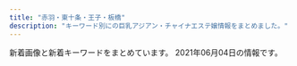 ```yaml
---
title: "赤羽・東十条・王子・板橋"
description: "キーワード別にの巨乳アジアン・チャイナエステ嬢情報をまとめました。"
---
```


新着画像と新着キーワードをまとめています。
2021年06月04日の情報です。

<DmmAffiliateIns />
<KeywordTable
  shops={
    [
    {
        "name": "\u53f0\u6e7e\u30a2\u30ed\u30de",
        "keywords": {},
        "station": "JR\u8d64\u7fbd\u99c5\u5357\u53e3",
        "url": "http://esthe-taiwanaroma.com/",
        "img_links": [
            "http://esthe-taiwanaroma.com/img/1purazuma.png",
            "http://esthe-taiwanaroma.com/img/corona-5.jpg",
            "http://esthe-taiwanaroma.com/img/corona-2.jpg",
            "http://esthe-taiwanaroma.com/img/mask04.jpg",
            "http://esthe-taiwanaroma.com/img/mami.jpg",
            "http://esthe-taiwanaroma.com/img/yuki.jpg",
            "http://esthe-taiwanaroma.com/img/iphone.png",
            "http://esthe-taiwanaroma.com/img/3kenon.png",
            "http://esthe-taiwanaroma.com/img/ami.jpg",
            "http://esthe-taiwanaroma.com/img/mask01.jpg",
            "http://esthe-taiwanaroma.com/img/emi001.jpg",
            "http://esthe-taiwanaroma.com/img/mami03.png",
            "http://esthe-taiwanaroma.com/img/corona-3.jpg",
            "http://esthe-taiwanaroma.com/img/kasumi.jpg",
            "http://esthe-taiwanaroma.com/img/4ugai.png",
            "http://esthe-taiwanaroma.com/img/erika01.jpg",
            "http://esthe-taiwanaroma.com/img/sara002.jpg",
            "http://esthe-taiwanaroma.com/img/mask05.jpg",
            "http://esthe-taiwanaroma.com/img/topbg02.jpg",
            "http://esthe-taiwanaroma.com/img/sayaka.jpg",
            "http://esthe-taiwanaroma.com/img/tel_img.png",
            "http://esthe-taiwanaroma.com/img/aoi.jpg",
            "http://esthe-taiwanaroma.com/img/mika2.jpg",
            "http://esthe-taiwanaroma.com/img/sara2.jpg",
            "http://esthe-taiwanaroma.com/img/miyu.jpg",
            "http://esthe-taiwanaroma.com/img/mask02.jpg",
            "http://esthe-taiwanaroma.com/img/head_img.png",
            "http://esthe-taiwanaroma.com/img/mizuho03.jpg",
            "http://esthe-taiwanaroma.com/img/pagetop.png",
            "http://esthe-taiwanaroma.com/img/mask03.jpg",
            "http://esthe-taiwanaroma.com/img/2biore.png",
            "http://esthe-taiwanaroma.com/img/hina.jpg",
            "http://esthe-taiwanaroma.com/img/corona-4.jpg",
            "http://esthe-taiwanaroma.com/img/photo_01.jpg",
            "http://esthe-taiwanaroma.com/img/anna.png"
        ]
    },
    {
        "url": "http://www.darling.esjp.info/",
        "name": "Darling \uff5e\u30c0\u30fc\u30ea\u30f3\uff5e",
        "keywords": {
            "D": 5,
            "87": 4,
            "86": 1
        },
        "img_links": [
            "http://www.darling.esjp.info/img/nav-001.png",
            "http://www.darling.esjp.info/img/nav-005.png",
            "http://www.darling.esjp.info/img/nav-006.png",
            "http://www.darling.esjp.info/files/007.jpg",
            "http://www.darling.esjp.info/img/top01.png",
            "http://www.darling.esjp.info/files/003.jpg",
            "http://www.darling.esjp.info/img/nav-004.png",
            "http://www.darling.esjp.info/files/002.jpg",
            "http://www.darling.esjp.info/files/001.jpg",
            "http://www.darling.esjp.info/img/stb.jpg",
            "http://www.darling.esjp.info/img/nav-002.png",
            "http://www.darling.esjp.info/files/008.jpg",
            "http://www.darling.esjp.info/img/nav-003.png",
            "http://www.darling.esjp.info/img/tel.png",
            "http://www.darling.esjp.info/img/stt.jpg"
        ],
        "station": "JR\u8d64\u7fbd\u99c5\u5357\u53e3"
    },
    {
        "station": "JR\u8d64\u7fbd\u99c5\u6771\u53e3",
        "img_links": [
            "http://www.kaen.relaxmens.com/images/tit_therapist.png",
            "http://www.kaen.relaxmens.com/images/top.jpg",
            "http://www.kaen.relaxmens.com/files/006.jpg",
            "http://www.kaen.relaxmens.com/files/002.jpg",
            "http://www.kaen.relaxmens.com/images/sp_tit_therapist.png",
            "http://www.kaen.relaxmens.com/files/005.jpg",
            "http://www.kaen.relaxmens.com/images/sp_top.jpg",
            "http://www.kaen.relaxmens.com/images/kanban.jpg",
            "http://www.kaen.relaxmens.com/images/sp_tit_new.png",
            "http://www.kaen.relaxmens.com/images/tit_new.png",
            "http://www.kaen.relaxmens.com/files/001.jpg",
            "http://www.kaen.relaxmens.com/images/maining.jpg",
            "http://www.kaen.relaxmens.com/images/acc2.jpg",
            "http://www.kaen.relaxmens.com/files/008.jpg",
            "http://www.kaen.relaxmens.com/images/acc3.jpg",
            "http://www.kaen.relaxmens.com/images/acc5.jpg",
            "http://www.kaen.relaxmens.com/images/img_tel.png",
            "http://www.kaen.relaxmens.com/images/acc4.jpg",
            "http://www.kaen.relaxmens.com/files/007.jpg",
            "http://www.kaen.relaxmens.com/files/009.jpg",
            "http://www.kaen.relaxmens.com/images/acc1.jpg"
        ],
        "name": "\u83ef\u8276",
        "url": "http://www.kaen.relaxmens.com/",
        "keywords": {
            "85": 30,
            "C": 30,
            "87": 6,
            "E": 6,
            "86": 6,
            "D": 6
        }
    },
    {
        "station": "JR\u8d64\u7fbd\u99c5",
        "keywords": {
            "86": 9,
            "88": 2,
            "D": 4,
            "84": 6,
            "87": 2,
            "C": 6
        },
        "name": "\u30e1\u30eb\u30c6\u30a3\u2015\u30e9\u30f4",
        "url": "http://meltylove.xyz/",
        "img_links": [
            "http://meltylove.xyz/images/new.png",
            "http://meltylove.xyz/images/room1.jpg",
            "http://meltylove.xyz/images/g2.jpg",
            "http://meltylove.xyz/images/g0.jpg",
            "http://meltylove.xyz/images/g3.jpg",
            "http://meltylove.xyz/images/end.png",
            "http://meltylove.xyz/images/top.jpg",
            "http://meltylove.xyz/images/s1.png",
            "http://meltylove.xyz/images/r1.png",
            "http://meltylove.xyz/images/room3.png",
            "http://meltylove.xyz/images/s3.png",
            "http://meltylove.xyz/images/room4.png",
            "http://meltylove.xyz/images/r2.png",
            "http://meltylove.xyz/images/g5.jpg",
            "http://meltylove.xyz/images/r3.png",
            "http://meltylove.xyz/images/room2.png",
            "http://meltylove.xyz/images/g1.jpg",
            "http://meltylove.xyz/images/g4.jpg"
        ]
    },
    {
        "station": "JR\u6771\u5341\u6761\u99c5\u5317\u53e3",
        "img_links": [
            "http://yuri.msa.jp/layer/images/top/top_08.png",
            "http://yuri.msa.jp/images/staff_03.jpg",
            "http://yuri.msa.jp/layer/images/top/top_05.jpg",
            "http://yuri.msa.jp/images/1.jpg",
            "http://yuri.msa.jp/layer/images/top/top_02.jpg",
            "http://yuri.msa.jp/images/staff_bj1.png",
            "http://yuri.msa.jp/layer/images/top/top_04.jpg",
            "http://yuri.msa.jp/images/top2.jpg",
            "http://yuri.msa.jp/images/staff_04.jpg",
            "http://yuri.msa.jp/layer/images/top/top_06.jpg",
            "http://yuri.msa.jp/images/staff_bj4.png",
            "http://yuri.msa.jp/images/top1.jpg",
            "http://yuri.msa.jp/images/s_info.png",
            "http://yuri.msa.jp/layer/images/top.jpg",
            "http://yuri.msa.jp/images/ser2.jpg",
            "http://yuri.msa.jp/images/ser4.jpg",
            "http://yuri.msa.jp/layer/images/top/top_03.jpg",
            "http://yuri.msa.jp/images/staff_06.jpg",
            "http://yuri.msa.jp/images/staff_02.jpg",
            "http://yuri.msa.jp/images/ser1.jpg",
            "http://yuri.msa.jp/images/s_service.png",
            "http://yuri.msa.jp/images/staff_01.jpg",
            "http://yuri.msa.jp/images/info.png",
            "http://yuri.msa.jp/images/ser3.jpg",
            "http://yuri.msa.jp/layer/images/top/top_01.jpg",
            "http://yuri.msa.jp/images/wenzi-staff.png"
        ],
        "url": "http://yuri.msa.jp/",
        "keywords": {
            "83": 3,
            "84": 3,
            "85": 3,
            "86": 3
        },
        "name": "\u767e\u5408"
    },
    {
        "keywords": {
            "89": 3,
            "87": 3,
            "98": 1,
            "88": 3,
            "\u30bb\u30af\u30b7\u30fc": 6
        },
        "station": "JR\u8d64\u7fbd\u99c5\u5357\u6539\u672d\u53e3(\u6771)",
        "name": "FLOWER",
        "url": "http://esthe-japan.work/flower/",
        "img_links": [
            "http://esthe-japan.work/flower/upload/202004/1588153474.png"
        ]
    },
    {
        "keywords": {
            "\u30bb\u30af\u30b7\u30fc": 5
        },
        "name": "\u685c\u306e\u604b",
        "url": "http://www.crossu.xyz/",
        "station": "JR\u738b\u5b50\u99c5\u5317\u53e3",
        "img_links": [
            "http://www.crossu.xyz/templets/default/picture/interior_t.jpg",
            "http://www.crossu.xyz/uploads/200528/1-20052Q52142229.jpg",
            "http://www.crossu.xyz/templets/default/picture/head.jpg",
            "http://www.crossu.xyz/uploads/180620/1-1P62010154K00.png",
            "http://www.crossu.xyz/templets/default/picture/rec1.png",
            "http://www.crossu.xyz/uploads/181211/1-1Q2111433162D.jpg",
            "http://www.crossu.xyz/uploads/180620/1-1P62010193X63.jpg",
            "http://www.crossu.xyz/uploads/191119/1-19111915043V27.jpg",
            "http://www.crossu.xyz/uploads/190924/1-1Z9241056212J.jpg",
            "http://www.crossu.xyz/templets/default/picture/staff_t.jpg",
            "http://www.crossu.xyz/uploads/180621/1-1P621101232H4.jpg",
            "http://www.crossu.xyz/uploads/allimg/180620/1-1P6201013133b.jpg",
            "http://www.crossu.xyz/uploads/191129/1-19112914393CK.jpg",
            "http://www.crossu.xyz/templets/default/picture/news.jpg"
        ]
    },
    {
        "station": "JR\u8d64\u7fbd\u99c5\u5357\u53e3",
        "keywords": {},
        "url": "http://www.roserelaxation.info/",
        "img_links": [
            "http://www.roserelaxation.info/upload/images/20170706_091357.jpg",
            "http://www.roserelaxation.info/upload/202007/1594636684.jpg",
            "http://www.roserelaxation.info/upload/201801/thumb_dis/1517150493.jpg",
            "http://www.roserelaxation.info/upload/202007/1594636246.jpg",
            "http://www.roserelaxation.info/upload/images/20170525_102731.jpg",
            "http://www.roserelaxation.info/upload/202007/thumb/1594636246.jpg",
            "http://www.roserelaxation.info/upload/201801/1517150493.jpg",
            "http://www.roserelaxation.info/upload/images/20171206_132823.jpg",
            "http://www.roserelaxation.info/upload/201807/thumb/1531195547.jpg",
            "http://www.roserelaxation.info/upload/202007/thumb_dis/1594636322.jpg",
            "http://www.roserelaxation.info/upload/201807/thumb/1531195952.jpg",
            "http://www.roserelaxation.info/upload/201708/1502280972.jpg",
            "http://www.roserelaxation.info/upload/images/20171206_132919.jpg",
            "http://www.roserelaxation.info/upload/201807/thumb_dis/1531197286.jpg",
            "http://www.roserelaxation.info/upload/images/20171206_132851.jpg",
            "http://www.roserelaxation.info/upload/201708/thumb_dis/1502280972.jpg",
            "http://www.roserelaxation.info/upload/202007/thumb_dis/1594636684.jpg",
            "http://www.roserelaxation.info/upload/202007/thumb_dis/1594636246.jpg",
            "http://www.roserelaxation.info/upload/202007/1594636355.jpg",
            "http://www.roserelaxation.info/upload/201807/thumb_dis/1531195952.jpg",
            "http://www.roserelaxation.info/upload/202008/1598846272.jpg",
            "http://www.roserelaxation.info/upload/images/20171206_133002.jpg",
            "http://www.roserelaxation.info/upload/202007/thumb/1594636355.jpg",
            "http://www.roserelaxation.info/upload/201807/1531195547.jpg",
            "http://www.roserelaxation.info/upload/201712/thumb_dis/1512155748.jpg",
            "http://www.roserelaxation.info/upload/images/20170613_104732.jpg",
            "http://www.roserelaxation.info/upload/201807/1531197286.jpg",
            "http://www.roserelaxation.info/upload/202007/thumb_dis/1594636355.jpg",
            "http://www.roserelaxation.info/upload/202007/thumb/1594636684.jpg",
            "http://www.roserelaxation.info/upload/201801/thumb/1517150493.jpg",
            "http://www.roserelaxation.info/upload/201707/1499300573.jpg",
            "http://www.roserelaxation.info/upload/201807/thumb_dis/1531195547.jpg",
            "http://www.roserelaxation.info/upload/201808/thumb_dis/1535596152.jpg",
            "http://www.roserelaxation.info/upload/images/20171214_032900.jpg",
            "http://www.roserelaxation.info/upload/201807/1531195952.jpg",
            "http://www.roserelaxation.info/upload/201712/thumb/1512155748.jpg",
            "http://www.roserelaxation.info/upload/201712/1512155748.jpg"
        ],
        "name": "Only one \uff5e\u30aa\u30f3\u30ea\u30fc\u30ef\u30f3\uff5e"
    },
    {
        "url": "https://wagaya.xyz.mn/",
        "name": "\u6211\u304c\u5bb6",
        "img_links": [
            "https://wagaya.xyz.mn/images/s_staff.png",
            "https://wagaya.xyz.mn/photos/sites/56/2021/04/2021041205512892.jpg",
            "https://wagaya.xyz.mn/images/nbj1.png",
            "https://wagaya.xyz.mn/photos/sites/56/2021/04/202104050602539.jpg",
            "https://wagaya.xyz.mn/photos/sites/56/2021/04/2021040506054956.jpg",
            "https://wagaya.xyz.mn/photos/sites/56/2021/04/2021041205512961.jpg",
            "https://wagaya.xyz.mn/images/top.jpg",
            "https://wagaya.xyz.mn/images/mobile.jpg",
            "https://wagaya.xyz.mn/images/s_news.png"
        ],
        "station": "JR\u738b\u5b50\u99c5\u4e2d\u592e\u53e3",
        "keywords": {
            "85": 10,
            "83": 5,
            "D": 20,
            "C": 11,
            "86": 5
        }
    },
    {
        "url": "http://www.goodtime.iesjp.com/",
        "img_links": [
            "http://www.goodtime.iesjp.com/images/m-head.jpg",
            "http://www.goodtime.iesjp.com/images/m-top03.jpg",
            "http://www.goodtime.iesjp.com/files/006.jpg",
            "http://www.goodtime.iesjp.com/photo_news/upimg/22286608910ac9b0db_0.jpg",
            "http://www.goodtime.iesjp.com/photo_news/upimg/1591860540114b630a_0.jpg",
            "http://www.goodtime.iesjp.com/files/007.jpg",
            "http://www.goodtime.iesjp.com/images/m-left.jpg",
            "http://www.goodtime.iesjp.com/photo_news/upimg/6226360739cbd5fa6e_0.jpg",
            "http://www.goodtime.iesjp.com/images/m-right.jpg",
            "http://www.goodtime.iesjp.com/files/001.jpg",
            "http://www.goodtime.iesjp.com/images/m-top02.jpg",
            "http://www.goodtime.iesjp.com/images/m-yejiao.jpg",
            "http://www.goodtime.iesjp.com/images/call.png",
            "http://www.goodtime.iesjp.com/photo_news/upimg/2288060497ed9031e6_0.jpg",
            "http://www.goodtime.iesjp.com/images/top-left01.jpg",
            "http://www.goodtime.iesjp.com/images/m-top-right02.jpg",
            "http://www.goodtime.iesjp.com/files/004.jpg",
            "http://www.goodtime.iesjp.com/photo_news/upimg/3943160b5eaf8ad73c_1.jpg",
            "http://www.goodtime.iesjp.com/photo_news/upimg/3462960a1ab283cd4a_0.jpg",
            "http://www.goodtime.iesjp.com/images/m-top-right01.jpg",
            "http://www.goodtime.iesjp.com/images/m-top-right03.jpg",
            "http://www.goodtime.iesjp.com/files/003.jpg",
            "http://www.goodtime.iesjp.com/images/m-top-right04.jpg"
        ],
        "keywords": {
            "85": 2,
            "\u30bb\u30af\u30b7\u30fc": 3,
            "D": 8,
            "87": 8
        },
        "name": "GOOD TIME",
        "station": "\u8d64\u7fbd\u5ca9\u6df5\u99c52\u756a\u51fa\u53e3"
    },
    {
        "img_links": [
            "http://coconat.work/staff/rina1.jpg",
            "http://coconat.work/images/staff_t.jpg",
            "http://coconat.work/images/news_t.jpg",
            "http://coconat.work/staff/yuyu1.jpg",
            "http://coconat.work/images/m-head01.jpg",
            "http://coconat.work/images/interior_t.jpg",
            "http://coconat.work/images/news.jpg",
            "http://coconat.work/images/m-top004.jpg",
            "http://coconat.work/staff/yuko1.jpg",
            "http://coconat.work/staff/ayaka1.jpg",
            "http://coconat.work/images/call.png"
        ],
        "keywords": {
            "D": 10,
            "87": 5,
            "C": 5,
            "86": 10,
            "E": 5,
            "85": 5
        },
        "station": "JR\u8d64\u7fbd\u99c5\u6771\u53e3",
        "name": "\u30b3\u30b3\u30ca\u30c3\u30c4",
        "url": "http://coconat.work/"
    },
    {
        "keywords": {},
        "name": "\u56de\u697d\u82d1",
        "img_links": [
            "https://nippori-massage.com/icon/line.png",
            "https://nippori-massage.com/line/10min-coupon.png",
            "https://nippori-massage.com/images/esthe2.jpg",
            "https://nippori-massage.com/staff/sakura-l1.jpg",
            "https://nippori-massage.com/images/main1.jpg",
            "https://nippori-massage.com/icon/twitter.png",
            "https://nippori-massage.com/mens-esthe/2021/04/15/sakura-s1.jpg",
            "https://nippori-massage.com/footer/footer-staff.png",
            "https://nippori-massage.com/icon/yelp.png",
            "https://nippori-massage.com/images/header3.png",
            "https://nippori-massage.com/images/clear.png",
            "https://nippori-massage.com/images/line_friend.png",
            "https://nippori-massage.com/staff/sakura-s1.jpg",
            "https://scdn.line-apps.com/n/line_add_friends/btn/ja.png",
            "https://nippori-massage.com/images/obi.jpg",
            "https://nippori-massage.com/room/room-l4.jpg",
            "https://nippori-massage.com/room/room-l2.jpg",
            "https://nippori-massage.com/footer/footer-tel.png",
            "https://nippori-massage.com/images/qrcode.png",
            "https://nippori-massage.com/room/room-l1.jpg",
            "https://nippori-massage.com/images/esthe1.jpg",
            "https://nippori-massage.com/line/line-qr.png",
            "https://nippori-massage.com/icon/facebook.png",
            "https://nippori-massage.com/room/room-l3.jpg",
            "https://nippori-massage.com/images/esthe3.jpg",
            "https://nippori-massage.com/images/esthe4.jpg",
            "https://nippori-massage.com//icon/facebook.png",
            "https://nippori-massage.com/images/main-sp.jpg",
            "https://nippori-massage.com/footer/footer-line.png"
        ],
        "url": "https://nippori-massage.com/",
        "station": "\u5c3e\u4e45\u99c5"
    },
    {
        "keywords": {
            "89": 1,
            "87": 2,
            "E": 3,
            "86": 2,
            "84": 1,
            "85": 1,
            "C": 1,
            "D": 3
        },
        "station": "JR\u8d64\u7fbd\u99c5\u6771\u53e3",
        "url": "http://www.e-baby.work/",
        "name": "\u30a2\u30a4\u30ea\u30b9",
        "img_links": [
            "http://www.e-baby.work/staff/kumi1.jpg",
            "http://www.e-baby.work/staff/yuka1.jpg",
            "http://www.e-baby.work/staff/miho1.jpg",
            "http://www.e-baby.work/img/all/icon2.png",
            "http://www.e-baby.work/staff/karen1.jpg",
            "http://www.e-baby.work/staff/mihoc.jpg",
            "http://www.e-baby.work/staff/rina1.jpg",
            "http://www.e-baby.work/staff/haru1.jpg",
            "http://www.e-baby.work/staff/maya1.jpg",
            "http://www.e-baby.work/img/all/loader.png"
        ]
    },
    {
        "img_links": [
            "http://lastpara.net/image/cast/cast_259_1_s.jpg",
            "http://lastpara.net/img/event/camp_top_02.jpg",
            "http://lastpara.net/image/cast/cast_265_1_l.jpg",
            "http://lastpara.net/img/recuit.png",
            "http://lastpara.net/image/cast/cast_255_1_l.jpg",
            "http://lastpara.net/image/cast/cast_259_1_l.jpg",
            "http://lastpara.net/image/cast/cast_287_1_s.jpg",
            "http://lastpara.net/image/cast/cast_256_1_s.jpg",
            "http://lastpara.net/image/cast/cast_262_1_l.jpg",
            "http://lastpara.net/image/cast/cast_286_1_s.jpg",
            "http://lastpara.net/image/cast/cast_265_1_s.jpg",
            "http://lastpara.net/image/cast/cast_263_1_l.jpg",
            "http://lastpara.net/image/cast/cast_261_1_l.jpg",
            "http://lastpara.net/img/news-ttl.jpg",
            "http://lastpara.net/image/cast/cast_256_1_l.jpg",
            "http://lastpara.net/image/cast/cast_263_1_s.jpg",
            "http://lastpara.net/image/cast/cast_286_1_l.jpg",
            "http://lastpara.net/image/cast/cast_287_1_l.jpg"
        ],
        "url": "http://lastpara.net/",
        "name": "Last Paradise \uff5e\u30e9\u30b9\u30c8\u30d1\u30e9\u30c0\u30a4\u30b9\uff5e",
        "station": "JR\u8d64\u7fbd\u99c5\u5357\u53e3",
        "keywords": {
            "86": 4,
            "90": 2,
            "85": 9,
            "84": 4
        }
    },
    {
        "keywords": {},
        "station": "\u84ee\u6839\u99c5\u6771\u53e3",
        "img_links": [
            "http://www.l-yuri.work/staff/kaori.jpg",
            "http://www.l-yuri.work/images/staff_t.jpg",
            "http://www.l-yuri.work/images/sys.png",
            "http://www.l-yuri.work/img/emi1.jpg",
            "http://www.l-yuri.work/staff/rina.jpg",
            "http://www.l-yuri.work/images/5.png",
            "http://www.l-yuri.work/images/tg.jpg",
            "http://www.l-yuri.work/images/news.png",
            "http://www.l-yuri.work/images/s1.png",
            "http://www.l-yuri.work/images/int2.png",
            "http://www.l-yuri.work/img/kaori1.jpg",
            "http://www.l-yuri.work/images/1.png",
            "http://www.l-yuri.work/staff/miki.jpg",
            "http://www.l-yuri.work/images/mobile.jpg",
            "http://www.l-yuri.work/images/2.png",
            "http://www.l-yuri.work/images/tel.jpg",
            "http://www.l-yuri.work/staff/emi.jpg",
            "http://www.l-yuri.work/images/head.jpg",
            "http://www.l-yuri.work/images/h_line.jpg",
            "http://www.l-yuri.work/images/interior_t.jpg",
            "http://www.l-yuri.work/img/aki1.jpg",
            "http://www.l-yuri.work/images/4.png",
            "http://www.l-yuri.work/images/int1.png",
            "http://www.l-yuri.work/images/3.png",
            "http://www.l-yuri.work/img/miki1.jpg",
            "http://www.l-yuri.work/img/rina1.jpg",
            "http://www.l-yuri.work/staff/aki.jpg"
        ],
        "name": "\u767e\u5408",
        "url": "http://www.l-yuri.work/"
    },
    {
        "station": "JR\u6771\u5341\u6761\u99c5\u5317\u53e3",
        "keywords": {
            "86": 2,
            "D": 2
        },
        "url": "http://shanshan-esthe.com/",
        "name": "\u9999\u9999",
        "img_links": [
            "http://shanshan-esthe.com/img/no.png",
            "http://shanshan-esthe.com/img/st14.jpg",
            "http://shanshan-esthe.com/img/sta14.jpg",
            "http://shanshan-esthe.com/img/sta0.jpg",
            "http://shanshan-esthe.com/img/st16.jpg"
        ]
    },
    {
        "keywords": {},
        "station": "JR\u6771\u5341\u6761\u99c5\u5317\u53e3",
        "name": "Love Sea",
        "url": "https://higashijujo-mensesthe.com/",
        "img_links": [
            "https://higashijujo-mensesthe.com/menu/home.png",
            "https://higashijujo-mensesthe.com/staff/kimi-s1.jpg",
            "https://higashijujo-mensesthe.com/room/room-l1.jpg",
            "https://higashijujo-mensesthe.com/2020/02/29/lime-s1.jpg",
            "https://higashijujo-mensesthe.com/staff/runa-l1.jpg",
            "https://higashijujo-mensesthe.com/menu/info.png",
            "https://higashijujo-mensesthe.com/staff/lime-s1.jpg",
            "https://higashijujo-mensesthe.com/2019/10/21/rika-s1.jpg",
            "https://higashijujo-mensesthe.com/images/main-sp.jpg",
            "https://higashijujo-mensesthe.com/icon/twitter.png",
            "https://higashijujo-mensesthe.com/room/esthe3.jpg",
            "https://higashijujo-mensesthe.com/staff/kimi-l2.jpg",
            "https://higashijujo-mensesthe.com/menu/gallery.png",
            "https://higashijujo-mensesthe.com/images/qrcode.png",
            "https://higashijujo-mensesthe.com/room/esthe2.jpg",
            "https://higashijujo-mensesthe.com/images/clear.png",
            "https://higashijujo-mensesthe.com/images/camp.jpg",
            "https://higashijujo-mensesthe.com/room/esthe1.jpg",
            "https://higashijujo-mensesthe.com/staff/satomi-l1.jpg",
            "https://higashijujo-mensesthe.com/staff/kimi-l1.jpg",
            "https://higashijujo-mensesthe.com/room/room-l2.jpg",
            "https://higashijujo-mensesthe.com/staff/rika-l1.jpg",
            "https://higashijujo-mensesthe.com/2019/08/23/satomi-s1.jpg",
            "https://higashijujo-mensesthe.com/staff/satomi-s1.jpg",
            "https://higashijujo-mensesthe.com/button/home.png",
            "https://higashijujo-mensesthe.com/room/room-l4.jpg",
            "https://higashijujo-mensesthe.com/images/main1.jpg",
            "https://higashijujo-mensesthe.com/staff/runa-s1.jpg",
            "https://higashijujo-mensesthe.com/images/footer-l.png",
            "https://higashijujo-mensesthe.com/images/header3.png",
            "https://higashijujo-mensesthe.com/staff/rika-s1.jpg",
            "https://higashijujo-mensesthe.com/staff/kimi-s2.jpg",
            "https://higashijujo-mensesthe.com/icon/yelp.png",
            "https://higashijujo-mensesthe.com/2019/08/22/runa-s1.jpg",
            "https://higashijujo-mensesthe.com/button/blog.png",
            "https://higashijujo-mensesthe.com/icon/line.png",
            "https://higashijujo-mensesthe.com/2019/08/10/kimi-s1.jpg",
            "https://higashijujo-mensesthe.com/staff/lime-l1.jpg",
            "https://higashijujo-mensesthe.com/button/staff.png",
            "https://higashijujo-mensesthe.com/menu/friend.png",
            "https://higashijujo-mensesthe.com/icon/facebook.png",
            "https://higashijujo-mensesthe.com/menu/blog.png",
            "https://higashijujo-mensesthe.com/images/footer-r.png",
            "https://higashijujo-mensesthe.com/room/room-l3.jpg",
            "https://higashijujo-mensesthe.com/images/flower.png"
        ]
    },
    {
        "url": "http://figret.xyz/",
        "station": "JR\u5341\u6761\u99c5\u5357\u53e3",
        "keywords": {
            "C": 1,
            "87": 1,
            "D": 5,
            "85": 2
        },
        "img_links": [
            "http://figret.xyz/uploads/210515/1-2105151454123F.jpg",
            "http://figret.xyz/static/picture/info_text.jpg",
            "http://figret.xyz/static/picture/info1.jpg",
            "http://figret.xyz/static/picture/girls-bar.png",
            "http://figret.xyz/static/picture/bar-news.png",
            "http://figret.xyz/uploads/200520/1-200520100455411.jpg",
            "http://figret.xyz/static/picture/bar-inte.png",
            "http://figret.xyz/static/picture/info2.jpg",
            "http://figret.xyz/uploads/210517/1-21051G0253T50.jpg",
            "http://figret.xyz/uploads/210501/1-2105011FK05b.jpg",
            "http://figret.xyz/uploads/200520/1-200520094144146.jpg",
            "http://figret.xyz/static/picture/bar-infomation.png",
            "http://figret.xyz/uploads/200520/1-200520100430557.jpg",
            "http://figret.xyz/static/picture/bar-girls.png"
        ],
        "name": "\u7e01\u697d"
    },
    {
        "url": "https://kirakira.xyz.mn/",
        "station": "JR\u738b\u5b50\u99c5\u5317\u53e3",
        "name": "Lucky",
        "keywords": {},
        "img_links": []
    },
    {
        "img_links": [
            "http://www.cocosia.work/img/int3_sp.jpg",
            "http://www.cocosia.work/staff/riya.jpg",
            "http://www.cocosia.work/img/int2.jpg",
            "http://www.cocosia.work/img/bn_howto.jpg",
            "http://www.cocosia.work/staff/rea1.jpg",
            "http://www.cocosia.work/staff/hina1.jpg",
            "http://www.cocosia.work/img/concept.jpg",
            "http://www.cocosia.work/img/header_info.png",
            "http://www.cocosia.work/img/int2_sp.jpg",
            "http://www.cocosia.work/img/concept_sp.jpg",
            "http://www.cocosia.work/staff/riya1.jpg",
            "http://www.cocosia.work/staff/mika1.jpg",
            "http://www.cocosia.work/staff/yuyu.jpg",
            "http://www.cocosia.work/staff/rea.jpg",
            "http://www.cocosia.work/staff/yuyu1.jpg",
            "http://www.cocosia.work/staff/mao.jpg",
            "http://www.cocosia.work/staff/mika.jpg",
            "http://www.cocosia.work/img/bn_contact_sp.jpg",
            "http://www.cocosia.work/staff/mao1.jpg",
            "http://www.cocosia.work/img/int1.jpg",
            "http://www.cocosia.work/img/int1_sp.jpg",
            "http://www.cocosia.work/staff/hina.jpg",
            "http://www.cocosia.work/img/i_tel.png",
            "http://www.cocosia.work/img/bn_contact.jpg",
            "http://www.cocosia.work/img/int3.jpg",
            "http://www.cocosia.work/img/bn_howto_sp.jpg"
        ],
        "station": "JR\u8d64\u7fbd\u99c5\u897f\u53e3",
        "name": "Cocosia \uff5e\u30b3\u30b3\u30b7\u30a2\uff5e",
        "keywords": {
            "86": 8,
            "87": 6,
            "C": 15,
            "D": 10,
            "85": 2,
            "E": 6
        },
        "url": "http://www.cocosia.work/"
    },
    {
        "keywords": {
            "82": 2,
            "86": 4,
            "87": 2,
            "84": 2
        },
        "url": "http://angel-aroma.net/",
        "name": "\u30c0\u30fc\u30ea\u30f3",
        "station": "JR\u8d64\u7fbd\u99c5\u6771\u53e3",
        "img_links": [
            "http://angel-aroma.net/img/m5.jpg",
            "http://angel-aroma.net/img/stafft.jpg",
            "http://angel-aroma.net/img/sta3.jpg",
            "http://angel-aroma.net/img/m20.jpg",
            "http://angel-aroma.net/img/m1.jpg",
            "http://angel-aroma.net/img/sta6.jpg",
            "http://angel-aroma.net/img/sta5.jpg",
            "http://angel-aroma.net/img/m2.jpg",
            "http://angel-aroma.net/img/m6.jpg",
            "http://angel-aroma.net/img/m4.jpg",
            "http://angel-aroma.net/img/qr.jpg",
            "http://angel-aroma.net/img/m3.jpg",
            "http://angel-aroma.net/img/top.jpg",
            "http://angel-aroma.net/img/sta2.jpg",
            "http://angel-aroma.net/img/m30.jpg",
            "http://angel-aroma.net/img/sta1.jpg",
            "http://angel-aroma.net/img/m10.jpg",
            "http://angel-aroma.net/img/no.png"
        ]
    },
    {
        "url": "http://oji.pink/",
        "station": "JR\u738b\u5b50\u99c5\u5317\u53e3",
        "keywords": {
            "C": 15
        },
        "img_links": [
            "http://oji.pink/images/top.jpg",
            "http://oji.pink/images/g1.jpg",
            "http://oji.pink/images/g2.jpg",
            "http://oji.pink/images/3.png",
            "http://oji.pink/images/zi_link.png",
            "http://oji.pink/images/r4.jpg",
            "http://oji.pink/images/g5.jpg",
            "http://oji.pink/images/mobile.jpg",
            "http://oji.pink/images/g7.jpg",
            "http://oji.pink/images/aki.jpg",
            "http://oji.pink/images/r3.jpg",
            "http://oji.pink/images/r1.jpg",
            "http://oji.pink/images/yuki.jpg",
            "http://oji.pink/images/g0.jpg",
            "http://oji.pink/images/1.png",
            "http://oji.pink/images/r2.jpg",
            "http://oji.pink/images/new1.jpg",
            "http://oji.pink/images/zi_staff.png"
        ],
        "name": "\u7f8e\u5065"
    }
]
}
/>
<DmmAffiliateScript />

